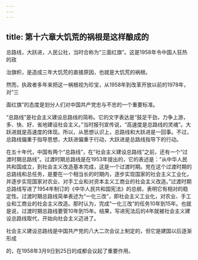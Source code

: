 ```yaml
---
---
---
```

title: 第十六章大饥荒的祸根是这样酿成的
---



总路线，大跃进，人民公社，当时合称为“三面红旗”。这是1958年令中国人狂热的政

治旗帜，是造成三年大饥荒的直接原因，也就是大饥荒的祸根。

然而，执政者多年来把这一祸根视为珍宝，从1958年到改革开放以前的1978年，对“三

面红旗”的态度是划分人们对中国共产党忠与不忠的一个重要标准。

“总路线”是社会主义建设总路线的简称。它的文字表达是“鼓足干劲，力争上游，多、快、好、省地建设社会主义。”当时报刊宣传说，“高速度是总路线的灵魂”。大跃进就是高速度的体现。所以，从思想认识上，总路线和大跃进是一回事。不过，总路线偏重于指导思想，大跃进偏重于行动，大跃进是总路线指导下的行动。

在五十年代，中国有两个“总路线”，在“社会主义建设总路线”之前，还有一个“过渡时期总路线”。过渡时期总路线是在1953年提出的，它的表述是：“从中华人民共和国成立，到社会主义改造基本完成，这是一个过渡时期。党在这个过渡时期的总路线和总任务，是要在一个相当长的时期内，逐步实现国家的社会主义工业化，并逐步实现国家对农业、对手工业和对资本主义工商业的社会主义改造。”过渡时期总路线写进了1954年制订的《中华人民共和国宪法》的总纲，表明它有相对的稳定性。过渡时期总路线简单表述为“一化三改”，即社会主义工业化，对农业、手工业和工商业的社会主义改造。那时认为，完成“一化三改”的任务10年到15年。也就是说，过渡时期总路线要管10年到15年。结果，写进宪法后的4年就被社会主义建设总路线取代，开始向社会主义迈进了。

社会主义建设总路线是中国共产党的八大二次会议上制定的，但它是建国以后逐渐形成

的，在1958年3月9日到25日的成都会议起了重要作用。